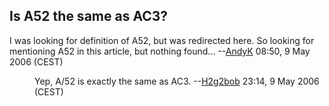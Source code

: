 

== Is A52 the same as AC3? ==

I was looking for definition of A52, but was redirected here. So looking for mentioning A52 in this article, but nothing found... --[[User:AndyK|AndyK]] 08:50, 9 May 2006 (CEST)
: Yep, A/52 is exactly the same as AC3. --[[User:H2g2bob|H2g2bob]] 23:14, 9 May 2006 (CEST)